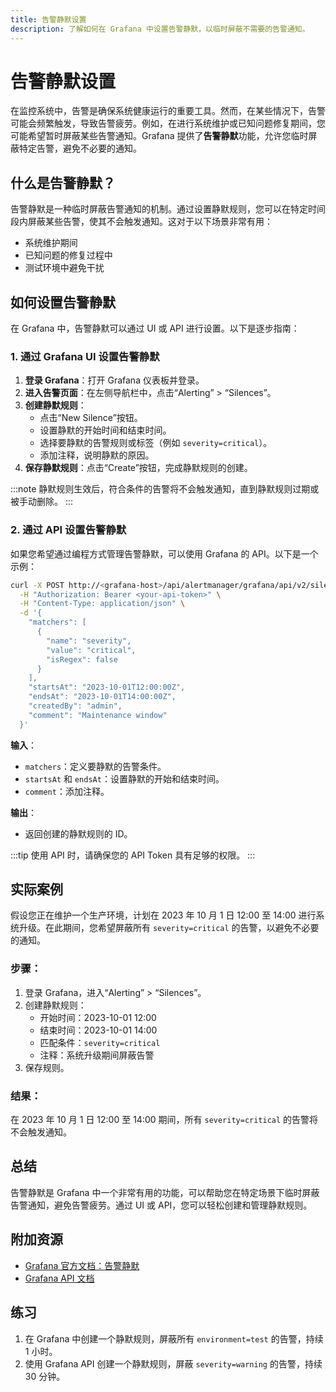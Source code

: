 ```yaml
---
title: 告警静默设置
description: 了解如何在 Grafana 中设置告警静默，以临时屏蔽不需要的告警通知。
---
```


# 告警静默设置

在监控系统中，告警是确保系统健康运行的重要工具。然而，在某些情况下，告警可能会频繁触发，导致告警疲劳。例如，在进行系统维护或已知问题修复期间，您可能希望暂时屏蔽某些告警通知。Grafana 提供了**告警静默**功能，允许您临时屏蔽特定告警，避免不必要的通知。

## 什么是告警静默？

告警静默是一种临时屏蔽告警通知的机制。通过设置静默规则，您可以在特定时间段内屏蔽某些告警，使其不会触发通知。这对于以下场景非常有用：

- 系统维护期间
- 已知问题的修复过程中
- 测试环境中避免干扰

## 如何设置告警静默

在 Grafana 中，告警静默可以通过 UI 或 API 进行设置。以下是逐步指南：

### 1. 通过 Grafana UI 设置告警静默

1. **登录 Grafana**：打开 Grafana 仪表板并登录。
2. **进入告警页面**：在左侧导航栏中，点击“Alerting” > “Silences”。
3. **创建静默规则**：
   - 点击“New Silence”按钮。
   - 设置静默的开始时间和结束时间。
   - 选择要静默的告警规则或标签（例如 `severity=critical`）。
   - 添加注释，说明静默的原因。
4. **保存静默规则**：点击“Create”按钮，完成静默规则的创建。

:::note
静默规则生效后，符合条件的告警将不会触发通知，直到静默规则过期或被手动删除。
:::

### 2. 通过 API 设置告警静默

如果您希望通过编程方式管理告警静默，可以使用 Grafana 的 API。以下是一个示例：

```bash
curl -X POST http://<grafana-host>/api/alertmanager/grafana/api/v2/silences \
  -H "Authorization: Bearer <your-api-token>" \
  -H "Content-Type: application/json" \
  -d '{
    "matchers": [
      {
        "name": "severity",
        "value": "critical",
        "isRegex": false
      }
    ],
    "startsAt": "2023-10-01T12:00:00Z",
    "endsAt": "2023-10-01T14:00:00Z",
    "createdBy": "admin",
    "comment": "Maintenance window"
  }'
```

**输入**：
- `matchers`：定义要静默的告警条件。
- `startsAt` 和 `endsAt`：设置静默的开始和结束时间。
- `comment`：添加注释。

**输出**：
- 返回创建的静默规则的 ID。

:::tip
使用 API 时，请确保您的 API Token 具有足够的权限。
:::

## 实际案例

假设您正在维护一个生产环境，计划在 2023 年 10 月 1 日 12:00 至 14:00 进行系统升级。在此期间，您希望屏蔽所有 `severity=critical` 的告警，以避免不必要的通知。

### 步骤：
1. 登录 Grafana，进入“Alerting” > “Silences”。
2. 创建静默规则：
   - 开始时间：2023-10-01 12:00
   - 结束时间：2023-10-01 14:00
   - 匹配条件：`severity=critical`
   - 注释：系统升级期间屏蔽告警
3. 保存规则。

### 结果：
在 2023 年 10 月 1 日 12:00 至 14:00 期间，所有 `severity=critical` 的告警将不会触发通知。

## 总结

告警静默是 Grafana 中一个非常有用的功能，可以帮助您在特定场景下临时屏蔽告警通知，避免告警疲劳。通过 UI 或 API，您可以轻松创建和管理静默规则。

## 附加资源

- [Grafana 官方文档：告警静默](https://grafana.com/docs/grafana/latest/alerting/silences/)
- [Grafana API 文档](https://grafana.com/docs/grafana/latest/http_api/alerting/)

## 练习

1. 在 Grafana 中创建一个静默规则，屏蔽所有 `environment=test` 的告警，持续 1 小时。
2. 使用 Grafana API 创建一个静默规则，屏蔽 `severity=warning` 的告警，持续 30 分钟。
